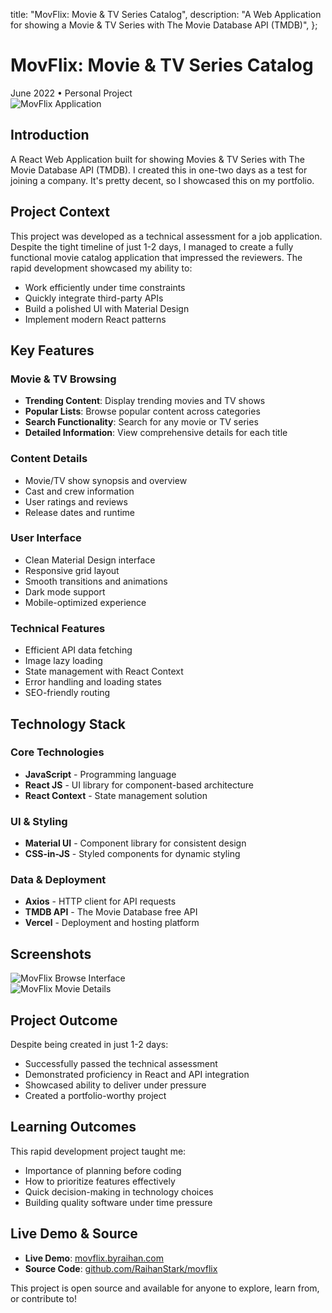 
  title: "MovFlix: Movie & TV Series Catalog",
  description: "A Web Application for showing a Movie & TV Series with The Movie Database API (TMDB)",
};

# MovFlix: Movie & TV Series Catalog

<div className="flex items-center gap-4 text-sm text-gray-500 dark:text-gray-400 mb-8">
  <time dateTime="2022-06-01">June 2022</time>
  <span className="text-gray-300 dark:text-gray-600">•</span>
  <span>Personal Project</span>
</div>

<div className="mb-8">
  <Image
    src="/images/projects/movflix/movflix.png"
    alt="MovFlix Application"
    width={1200}
    height={675}
    className="rounded-lg"
    priority
  />
</div>

## Introduction

A React Web Application built for showing Movies & TV Series with The Movie Database API (TMDB). I created this in one-two days as a test for joining a company. It's pretty decent, so I showcased this on my portfolio.

## Project Context

This project was developed as a technical assessment for a job application. Despite the tight timeline of just 1-2 days, I managed to create a fully functional movie catalog application that impressed the reviewers. The rapid development showcased my ability to:

- Work efficiently under time constraints
- Quickly integrate third-party APIs
- Build a polished UI with Material Design
- Implement modern React patterns

## Key Features

### Movie & TV Browsing
- **Trending Content**: Display trending movies and TV shows
- **Popular Lists**: Browse popular content across categories
- **Search Functionality**: Search for any movie or TV series
- **Detailed Information**: View comprehensive details for each title

### Content Details
- Movie/TV show synopsis and overview
- Cast and crew information
- User ratings and reviews
- Release dates and runtime

### User Interface
- Clean Material Design interface
- Responsive grid layout
- Smooth transitions and animations
- Dark mode support
- Mobile-optimized experience

### Technical Features
- Efficient API data fetching
- Image lazy loading
- State management with React Context
- Error handling and loading states
- SEO-friendly routing

## Technology Stack

### Core Technologies
- **JavaScript** - Programming language
- **React JS** - UI library for component-based architecture
- **React Context** - State management solution

### UI & Styling
- **Material UI** - Component library for consistent design
- **CSS-in-JS** - Styled components for dynamic styling

### Data & Deployment
- **Axios** - HTTP client for API requests
- **TMDB API** - The Movie Database free API
- **Vercel** - Deployment and hosting platform

## Screenshots

<div className="space-y-8 mb-8">
  <div>
    <Image
      src="/images/projects/movflix/movflix-2.png"
      alt="MovFlix Browse Interface"
      width={1200}
      height={675}
      className="rounded-lg"
    />
  </div>

  <div>
    <Image
      src="/images/projects/movflix/movflix-3.png"
      alt="MovFlix Movie Details"
      width={1200}
      height={675}
      className="rounded-lg"
    />
  </div>
</div>

## Project Outcome

Despite being created in just 1-2 days:
- Successfully passed the technical assessment
- Demonstrated proficiency in React and API integration
- Showcased ability to deliver under pressure
- Created a portfolio-worthy project

## Learning Outcomes

This rapid development project taught me:
- Importance of planning before coding
- How to prioritize features effectively
- Quick decision-making in technology choices
- Building quality software under time pressure

## Live Demo & Source

- **Live Demo**: [movflix.byraihan.com](https://movflix.byraihan.com)
- **Source Code**: [github.com/RaihanStark/movflix](https://github.com/RaihanStark/movflix)

This project is open source and available for anyone to explore, learn from, or contribute to!
